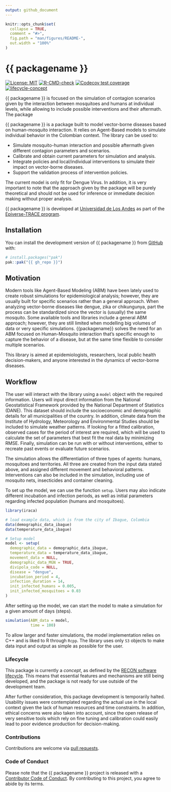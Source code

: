 ```yaml
---
output: github_document
---
```


<!-- README.md is generated from README.Rmd. Please edit that file. -->
<!-- The code to render this README is stored in .github/workflows/render-readme.yaml -->
<!-- Variables marked with double curly braces will be transformed beforehand: -->
<!-- `packagename` is extracted from the DESCRIPTION file -->
<!-- `gh_repo` is extracted via a special environment variable in GitHub Actions -->


```r
knitr::opts_chunk$set(
  collapse = TRUE,
  comment = "#>",
  fig.path = "man/figures/README-",
  out.width = "100%"
)
```

# {{ packagename }}

<!-- badges: start -->
[![License: MIT](https://img.shields.io/badge/License-MIT-yellow.svg)](https://opensource.org/license/mit/)
[![R-CMD-check](https://github.com/{{ gh_repo }}/actions/workflows/R-CMD-check.yaml/badge.svg)](https://github.com/{{ gh_repo }}/actions/workflows/R-CMD-check.yaml)
[![Codecov test coverage](https://codecov.io/gh/{{ gh_repo }}/branch/main/graph/badge.svg)](https://app.codecov.io/gh/{{ gh_repo }}?branch=main)
[![lifecycle-concept](https://raw.githubusercontent.com/reconverse/reconverse.github.io/master/images/badge-concept.svg)](https://www.reconverse.org/lifecycle.html#concept) 
<!-- badges: end -->

{{ packagename }} is focused on the simulation of contagion scenarios given by the interaction between mosquitoes and humans at individual levels, while allowing to include possible interventions and their aftermath. The package 

{{ packagename }} is a package built to model vector-borne diseases based on human-mosquito interaction. It relies on  Agent-Based models to simulate individual behavior in the Colombian context. The library can be used to: 

- Simulate mosquito-human interaction and possible aftermath given different contagion parameters and scenarios. 
- Calibrate and obtain current parameters for simulation and analysis. 
- Integrate policies and local/individual interventions to simulate their impact on vector-borne diseases. 
- Support the validation process of intervention policies. 

The current model is only fit for Dengue Virus. In addition, it is very important to note that the approach given by the package will be purely theoretical and should not be used for inference or immediate decision making without proper analysis. 

<!-- This sentence is optional and can be removed -->
{{ packagename }} is developed at [Universidad de Los Andes](https://uniandes.edu.co/) as part of the [Epiverse-TRACE program](https://data.org/initiatives/epiverse/).

## Installation

You can install the development version of {{ packagename }} from
[GitHub](https://github.com/) with:

``` r
# install.packages("pak")
pak::pak("{{ gh_repo }}")
```

## Motivation
Modern tools like Agent-Based Modeling (ABM) have been lately used to create robust simulations for epidemiological analysis; however, they are usually built for specific scenarios rather than a general approach. When analyzing vector-borne diseases like dengue, zika or chikungunya, part the process can be standardized since the vector is (usually) the same mosquito. Some available tools and libraries include a general ABM approach; however, they are still limited when modelling big volumes of data or very specific simulations. {{packagename}} solves the need for an ABM focused on Human-Mosquito interaction that’s specific enough to capture the behavior of a disease, but at the same time flexible to consider multiple scenarios.

This library is aimed at epidemiologists, researchers, local public health decision-makers, and anyone interested in the dynamics of vector-borne diseases. 

## Workflow

The user will interact with the library using a `model` object with the required information. Users will input direct information from the National Geostatistical Framework provided by the National Department of Statistics (DANE). This dataset should include the socioeconomic and demographic details for all municipalities of the country. In addition, climate data from the Institute of Hydrology, Meteorology and Environmental Studies should be included to simulate weather patterns. If looking for a fitted calibration, observed cases for the period of interest are required, which will be used to calculate the set of parameters that best fit the real data by minimizing RMSE. Finally, simulation can be run with or without interventions, either to recreate past events or evaluate future scenarios.

The simulation allows the differentiation of three types of agents: humans, mosquitoes and territories. All three are created from the input data stated above, and assigned different movement and behavioral patterns. Interventions can also be included in the simulation, including use of mosquito nets, insecticides and container cleaning.

To set up the model, we can use the function `setup`. Users may also indicate different incubation and infection periods, as well as initial parameters regarding infected population (humans and mosquitoes).

```r
library(iraca)

# load example data, which is from the city of Ibague, Colombia
data(demographic_data_ibague)
data(temperature_data_ibague)

# Setup model
model <- setup(
  demographic_data = demographic_data_ibague,
  temperature_data = temperature_data_ibague,
  movement_data = NULL,
  demographic_data_MGN = TRUE,
  divipola_code = NULL,
  disease = "dengue",
  incubation_period = 4,
  infection_duration = 14,
  init_infected_humans = 0.005,
  init_infected_mosquitoes = 0.03
)
```

After setting up the model, we can start the model to make a simulation for a given amount of days (steps).

```r
simulation(ABM_data = model,
           time = 100)
```

To allow larger and faster simulations, the model implementation relies on C++ and is liked to R through `Rcpp`. The library uses only `S3` objects to make data input and output as simple as possible for the user.

### Lifecycle

This package is currently a *concept*, as defined by the [RECON software
lifecycle](https://www.reconverse.org/lifecycle.html). This means that essential
features and mechanisms are still being developed, and the package is not ready
for use outside of the development team.

After further consideration, this package development is temporarily halted. Usability issues were contemplated regarding the actual use in the local context given the lack of human resources and time constraints. In addition, ethical concerns were also taken into account, since the open release of very sensitive tools which rely on fine tuning and calibration could easily lead to poor evidence production for decision-making.

### Contributions

Contributions are welcome via [pull requests](https://github.com/{{ gh_repo }}/pulls).

### Code of Conduct

Please note that the {{ packagename }} project is released with a 
[Contributor Code of Conduct](https://github.com/epiverse-trace/.github/blob/main/CODE_OF_CONDUCT.md).
By contributing to this project, you agree to abide by its terms.

